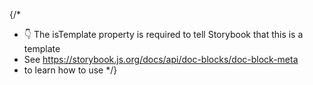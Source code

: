  
{/*
  * 👇 The isTemplate property is required to tell Storybook that this is a template
  * See https://storybook.js.org/docs/api/doc-blocks/doc-block-meta
  * to learn how to use
*/}
 
<Meta isTemplate />
 
<Title />
 
# Default implementation
 
<Primary />
 
## Inputs
 
The component accepts the following inputs (props):
 
<Controls />
 
---
 
## Additional variations
 
Listed below are additional variations of the component.
 
<Stories />